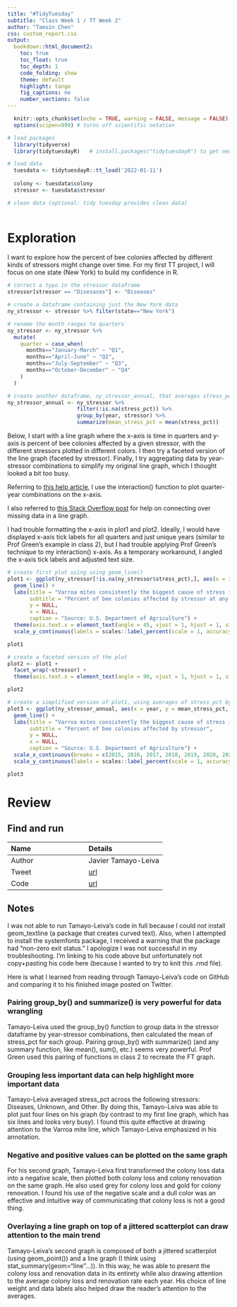 ```yaml
---
title: "#TidyTuesday"
subtitle: "Class Week 1 / TT Week 2"
author: "Tamsin Chen"
css: custom_report.css
output: 
  bookdown::html_document2:
    toc: true
    toc_float: true
    toc_depth: 1
    code_folding: show
    theme: default
    highlight: tango
    fig_captions: no
    number_sections: false
---
```


```r
  knitr::opts_chunk$set(echo = TRUE, warning = FALSE, message = FALSE)
  options(scipen=999) # turns off scientific notation

# load packages
  library(tidyverse)
  library(tidytuesdayR)   # install.packages("tidytuesdayR") to get new data each week

# load data
  tuesdata <- tidytuesdayR::tt_load('2022-01-11')
  
  colony <- tuesdata$colony
  stressor <- tuesdata$stressor

# clean data (optional: tidy tuesday provides clean data)
  
```

# Exploration

I want to explore how the percent of bee colonies affected by different kinds of stressors might change over time. For my first TT project, I will focus on one state (New York) to build my confidence in R.

```r
# correct a typo in the stressor dataframe
stressor[stressor == "Disesases"] <- "Diseases"

# create a dataframe containing just the New York data
ny_stressor <- stressor %>% filter(state=="New York")

# rename the month ranges to quarters
ny_stressor <- ny_stressor %>%
  mutate(
    quarter = case_when(
      months=="January-March" ~ "Q1",
      months=="April-June" ~ "Q2",
      months=="July-September" ~ "Q3",
      months=="October-December" ~ "Q4"
    )
  )

# create another dataframe, ny_stressor_annual, that averages stress_pct by year and stressor
ny_stressor_annual <- ny_stressor %>%
                      filter(!is.na(stress_pct)) %>%
                      group_by(year, stressor) %>%
                      summarize(mean_stress_pct = mean(stress_pct))
```


Below, I start with a line graph where the x-axis is time in quarters and y-axis is percent of bee colonies affected by a given stressor, with the different stressors plotted in different colors. I then try a faceted version of the line graph (faceted by stressor). Finally, I try aggregating data by year-stressor combinations to simplify my original line graph, which I thought looked a bit too busy.

Referring to [this help article](https://ggplot2.tidyverse.org/articles/articles/faq-axes.html#how-can-i-add-multi-row-axis-labels-with-a-grouping-variable), I use the interaction() function to plot quarter-year combinations on the x-axis.

I also referred to [this Stack Overflow post](https://stackoverflow.com/questions/9617629/connecting-across-missing-values-with-geom-line) for help on connecting over missing data in a line graph.

I had trouble formatting the x-axis in plot1 and plot2. Ideally, I would have displayed x-axis tick labels for all quarters and just unique years (similar to Prof Green's example in class 2), but I had trouble applying Prof Green's technique to my interaction() x-axis. As a temporary workaround, I angled the x-axis tick labels and adjusted text size.

```r
# create first plot using using geom_line()
plot1 <- ggplot(ny_stressor[!is.na(ny_stressor$stress_pct),], aes(x = interaction(quarter, year), y = stress_pct, group = stressor, color = stressor)) +
  geom_line() +
  labs(title = "Varroa mites consistently the biggest cause of stress in New York bees",
       subtitle = "Percent of bee colonies affected by stressor at any time during the quarter",
       y = NULL,
       x = NULL,
       caption = "Source: U.S. Department of Agriculture") +
  theme(axis.text.x = element_text(angle = 45, vjust = 1, hjust = 1, size = 6)) +
  scale_y_continuous(labels = scales::label_percent(scale = 1, accuracy = 1))

plot1

# create a faceted version of the plot
plot2 <- plot1 + 
  facet_wrap(~stressor) +
  theme(axis.text.x = element_text(angle = 90, vjust = 1, hjust = 1, size = 4))

plot2

# create a simplified version of plot1, using averages of stress_pct by year and stressor
plot3 <- ggplot(ny_stressor_annual, aes(x = year, y = mean_stress_pct, group = stressor, color = stressor)) +
  geom_line() +
  labs(title = "Varroa mites consistently the biggest cause of stress in New York bees",
       subtitle = "Percent of bee colonies affected by stressor",
       y = NULL,
       x = NULL,
       caption = "Source: U.S. Department of Agriculture") +
  scale_x_continuous(breaks = c(2015, 2016, 2017, 2018, 2019, 2020, 2021)) +
  scale_y_continuous(labels = scales::label_percent(scale = 1, accuracy = 1))

plot3
```

# Review

## Find and run

| Name | Details |
|:--   |:--      |
| Author | Javier Tamayo-Leiva |
| Tweet | [url](https://twitter.com/TamayoLeiva_J/status/1481711300325613576) |
| Code | [url](https://github.com/TamayoLeivaJ/TidyTuesday/blob/gh-pages/2022/2022_Week_002/2022_Week_002.R) |

## Notes

I was not able to run Tamayo-Leiva's code in full because I could not install geom_textline (a package that creates curved text). Also, when I attempted to install the systemfonts package, I received a warning that the package had "non-zero exit status." I apologize I was not successful in my troubleshooting. I'm linking to his code above but unfortunately not copy+pasting his code here (because I wanted to try to knit this .rmd file).

Here is what I learned from reading through Tamayo-Leiva's code on GitHub and comparing it to his finished image posted on Twitter.

### Pairing group_by() and summarize() is very powerful for data wrangling
Tamayo-Leiva used the group_by() function to group data in the stressor dataframe by year-stressor combinations, then calculated the mean of stress_pct for each group. Pairing group_by() with summarize() (and any summary function, like mean(), sum(), etc.) seems very powerful. Prof Green used this pairing of functions in class 2 to recreate the FT graph.

### Grouping less important data can help highlight more important data
Tamayo-Leiva averaged stress_pct across the following stressors: Diseases, Unknown, and Other. By doing this, Tamayo-Leiva was able to plot just four lines on his graph (by contrast to my first line graph, which has six lines and looks very busy). I found this quite effective at drawing attention to the Varroa mite line, which Tamayo-Leiva emphasized in his annotation.

### Negative and positive values can be plotted on the same graph
For his second graph, Tamayo-Leiva first transformed the colony loss data into a negative scale, then plotted both colony loss and colony renovation on the same graph. He also used grey for colony loss and gold for colony renovation. I found his use of the negative scale and a dull color was an effective and intuitive way of communicating that colony loss is not a good thing.

### Overlaying a line graph on top of a jittered scatterplot can draw attention to the main trend
Tamayo-Leiva's second graph is composed of both a jittered scatterplot (using geom_point()) and a line graph (I think using stat_summary(geom="line"...)). In this way, he was able to present the colony loss and renovation data in its entirety while also drawing attention to the average colony loss and renovation rate each year. His choice of line weight and data labels also helped draw the reader's attention to the averages.
